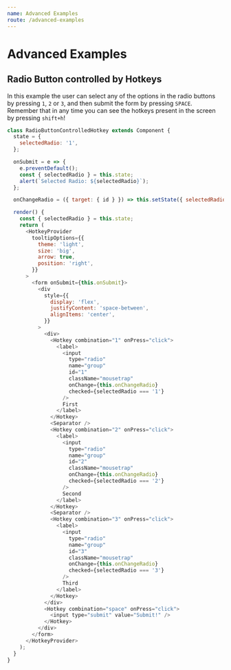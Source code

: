 ```yaml
---
name: Advanced Examples
route: /advanced-examples
---
```



<GithubLink />

# Advanced Examples

## Radio Button controlled by Hotkeys

In this example the user can select any of the options in the radio buttons by pressing `1`, `2` or `3`, and then submit the form by pressing `SPACE`. Remember that in any time you can see the hotkeys present in the screen by pressing `shift+h`! 

<RadioButtonControlledHotkey />

``` javascript
class RadioButtonControlledHotkey extends Component {
  state = {
    selectedRadio: '1',
  };

  onSubmit = e => {
    e.preventDefault();
    const { selectedRadio } = this.state;
    alert(`Selected Radio: ${selectedRadio}`);
  };

  onChangeRadio = ({ target: { id } }) => this.setState({ selectedRadio: id });

  render() {
    const { selectedRadio } = this.state;
    return (
      <HotkeyProvider
        tooltipOptions={{
          theme: 'light',
          size: 'big',
          arrow: true,
          position: 'right',
        }}
      >
        <form onSubmit={this.onSubmit}>
          <div
            style={{
              display: 'flex',
              justifyContent: 'space-between',
              alignItems: 'center',
            }}
          >
            <div>
              <Hotkey combination="1" onPress="click">
                <label>
                  <input
                    type="radio"
                    name="group"
                    id="1"
                    className="mousetrap"
                    onChange={this.onChangeRadio}
                    checked={selectedRadio === '1'}
                  />
                  First
                </label>
              </Hotkey>
              <Separator />
              <Hotkey combination="2" onPress="click">
                <label>
                  <input
                    type="radio"
                    name="group"
                    id="2"
                    className="mousetrap"
                    onChange={this.onChangeRadio}
                    checked={selectedRadio === '2'}
                  />
                  Second
                </label>
              </Hotkey>
              <Separator />
              <Hotkey combination="3" onPress="click">
                <label>
                  <input
                    type="radio"
                    name="group"
                    id="3"
                    className="mousetrap"
                    onChange={this.onChangeRadio}
                    checked={selectedRadio === '3'}
                  />
                  Third
                </label>
              </Hotkey>
            </div>
            <Hotkey combination="space" onPress="click">
              <input type="submit" value="Submit!" />
            </Hotkey>
          </div>
        </form>
      </HotkeyProvider>
    );
  }
}

```